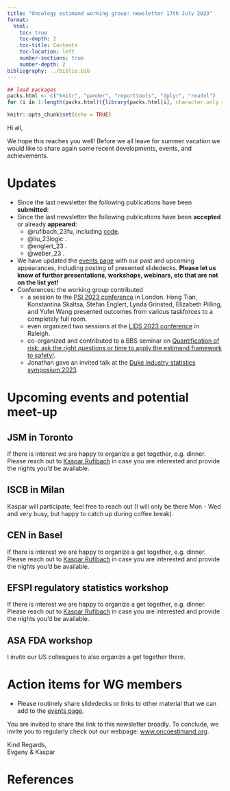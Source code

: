 ```yaml
---
title: "Oncology estimand working group: newsletter 17th July 2023"
format:
  html:
    toc: true
    toc-depth: 2
    toc-title: Contents
    toc-location: left
    number-sections: true
    number-depth: 2
bibliography: ../biblio.bib
---
```


```r
## load packages
packs.html <- c("knitr", "pander", "reporttools", "dplyr", "readxl")
for (i in 1:length(packs.html)){library(packs.html[i], character.only = TRUE)}

knitr::opts_chunk$set(echo = TRUE)
```

Hi all,

We hope this reaches you well! Before we all leave for summer vacation we would like to share again some recent developments, events, and achievements.

# Updates

- Since the last newsletter the following publications have been **submitted**:
- Since the last newsletter the following publications have been **accepted** or already **appeared**:
  - @rufibach_23fu, including [code](https://oncoestimand.github.io/quantFU/quantFU.html).
  - @liu_23logic .
  - @englert_23 .
  - @weber_23 .

- We have updated the [events page](https://oncoestimand.github.io/oncowg_webpage/docs/events_past.html) with our past and upcoming appearances, including posting of presented slidedecks. **Please let us know of further presentations, workshops, webinars, etc that are not on the list yet!**
- Conferences: the working group contributed
  - a session to the [PSI 2023 conference](https://oncoestimand.github.io/oncowg_webpage/docs/events_past.html#psi-conference) in London. Hong Tian, Konstantina Skaltsa, Stefan Englert, Lynda Grinsted, Elizabeth Pilling, and Yufei Wang presented outcomes from various taskforces to a completely full room.
  - even organized two sessions at the [LIDS 2023 conference](https://oncoestimand.github.io/oncowg_webpage/docs/events_past.html#lifetime-data-science-conference-lids) in Raleigh.
  - co-organized and contributed to a BBS seminar on [Quantification of risk: ask the right questions or time to apply the estimand framework to safety!](https://baselbiometrics.github.io/home/docs/events_past.html#quantification-of-risk-ask-the-right-questions-or-time-to-apply-the-estimand-framework-to-safety).
  - Jonathan gave an invited talk at the [Duke industry statistics symposium 2023](https://oncoestimand.github.io/oncowg_webpage/docs/events_past.html#duke-industry-statistics-symposium-2023).
  
# Upcoming events and potential meet-up

## JSM in Toronto

If there is interest we are happy to organize a get together, e.g. dinner. Please reach out to [Kaspar Rufibach](mailto:kaspar.rufibach@roche.com) in case you are interested and provide the nights you'd be available.

## ISCB in Milan

Kaspar will participate, feel free to reach out (I will only be there Mon - Wed and very busy, but happy to catch up during coffee break).

## CEN in Basel

If there is interest we are happy to organize a get together, e.g. dinner. Please reach out to [Kaspar Rufibach](mailto:kaspar.rufibach@roche.com) in case you are interested and provide the nights you'd be available.

## EFSPI regulatory statistics workshop

If there is interest we are happy to organize a get together, e.g. dinner. Please reach out to [Kaspar Rufibach](mailto:kaspar.rufibach@roche.com) in case you are interested and provide the nights you'd be available.
 
## ASA FDA workshop

I invite our US colleagues to also organize a get together there.

# Action items for WG members

- Please routinely share slidedecks or links to other material that we can add to the [events page](https://oncoestimand.github.io/oncowg_webpage/docs/events_past.html).
 
You are invited to share the link to this newsletter broadly. To conclude, we invite you to regularly check out our webpage: [www.oncoestimand.org](http://www.oncoestimand.org).

Kind Regards,<br>
Evgeny & Kaspar

# References



